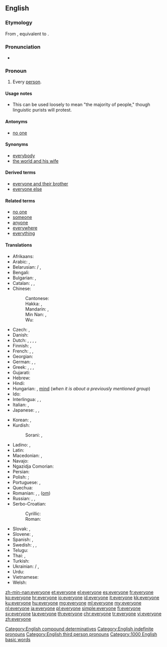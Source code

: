 ==English==

===Etymology===
From {{etyl|enm|en}} {{term|everichon|lang=enm}}, equivalent to {{compound|every|one|lang=en}}.

===Pronunciation===
* {{audio|en-us-everyone.ogg|Audio (US)|lang=en}}

===Pronoun===
{{en-pron}}

# Every [[person]].

====Usage notes====
* This can be used loosely to mean "the majority of people," though linguistic purists will protest.

====Antonyms====
* [[no one]]

====Synonyms====
* [[everybody]]
* [[the world and his wife]]

====Derived terms====
* [[everyone and their brother]]
* [[everyone else]]

====Related terms====
* [[no one]]
* [[someone]]
* [[anyone]]
* [[everywhere]]
* [[everything]]

====Translations====
{{trans-top|every person}}
* Afrikaans: {{t|af|almal}}
* Arabic: {{t|ar|جميع|alt=الْجَمِيع|sc=Arab}}, {{t|ar|[[كُلّ]] [[شَخْص]]|sc=Arab}}
* Belarusian: {{t|be|усе́|p|sc=Cyrl}} / {{t|be|ўсе|p|sc=Cyrl}}, {{t|be|ко́жны|sc=Cyrl}}
* Bengali: {{t|bn|সবাই|tr=shôbai|sc=Beng}}
* Bulgarian: {{t|bg|вси́чки|p|sc=Cyrl}}, {{t|bg|все́ки|sc=Cyrl}}
* Catalan: {{t+|ca|tothom}}, {{t|ca|cada u}}, {{t|ca|cadascú}}
* Chinese:
*: Cantonese: {{t|yue|大家|tr=daai6 gaa1|sc=Hani}}
*: Hakka: {{t|hak|逐家|tr=tak-kâ|sc=Hani}}, {{t|hak|大家|tr=thai-kâ|sc=Hani}}
*: Mandarin: {{t+|cmn|大家|tr=dàjiā|sc=Hani}}, {{t+|cmn|人人|tr=rénrén|sc=Hani}}
*: Min Nan: {{t+|nan|逐家|tr=ta̍k-ke|sc=Hani}}, {{t|nan|大家|tr=tāi-ke, ta-ke, tōa-ke|sc=Hani}}
*: Wu: {{t|wuu|大家|tr=da ka|sc=Hani}}
* Czech: {{t+|cs|všichni|m}}, {{t+|cs|každý|m}}
* Danish: {{t+|da|alle}}
* Dutch: {{t+|nl|iedereen}}, {{t|nl|elkeen}}, {{t+|nl|allen}}, {{t+|nl|allemaal}}, {{t+|nl|iegelijk}}
* Finnish: {{t+|fi|jokainen}}, {{t+|fi|kaikki}}
* French: {{t+|fr|chacun}}, {{t+|fr|tout le monde}}, {{t+|fr|tous}}
* Georgian: {{t|ka|ყველა|sc=Geor}}
* German: {{t+|de|alle}}, {{t+|de|jedermann}}, {{t+|de|jeder}}
* Greek: {{t|el|κάθε ένας}}, {{t+|el|όλοι|p}}, {{t|el|άπαντες|p}}, {{t|el|οι πάντες|p}}
* Gujarati: {{t|gu|બધા|tr=Badhā|sc=Gujr}}
* Hebrew: {{t|he|כולם|alt=כולם \ כֻּלָּם|tr=kulám|sc=Hebr}}
* Hindi: {{t|hi|[[सब]] [[लोग]]|tr=sab log|sc=Deva}}
* Hungarian: {{t+|hu|mindenki}}, [[mind#Hungarian|mind]] (''when it is about a previously mentioned group'')
* Ido: {{t+|io|omnu}}
* Interlingua: {{t|ia|totos|p}}, {{t|ia|tote le mundo}}, {{t|ia|omnes|p}}
* Italian: {{t+|it|ciascuno}}, {{t+|it|tutti|m-p}}
* Japanese: {{t|ja|皆さん|tr=みなさん, minasan|sc=Jpan}}, {{t+|ja|みんな|tr=minna|sc=Jpan}}, {{t|ja|[[だれ]][[も]]|tr=dare mo|sc=Jpan}}
{{trans-mid}}
* Korean: {{t+|ko|모두|sc=Kore}}, {{t|ko|[[누구]][[나]]|sc=Kore}}
* Kurdish:
*: Sorani: {{t|ku|هه‌ریه‌که‌|tr=heryeke|sc=ku-Arab}}, {{t|ku|هه‌موکه‌س|tr=hemukes|sc=ku-Arab}}
* Ladino: {{t|lad|טודוס|m-p}}, {{t|lad|טודו אל מונדו|m}}
* Latin: {{t+|la|omnes}}
* Macedonian: {{t|mk|си́те|p}}, {{t|mk|се́кој}}
* Navajo: {{t|nv|tʼáá ájíłtso}}
* Ngazidja Comorian: {{t|zdj|heni mndru}}
* Persian: {{t|fa|[[هر]] [[کس]]|tr=har kas|sc=fa-Arab}}
* Polish: {{t+|pl|każdy}}; {{t+|pl|wszyscy|p}}
* Portuguese: {{t+|pt|todos|m-p}}, {{t|pt|todo mundo|m}}
* Quechua: {{t|qu|llapan}}
* Romanian: {{t+|ro|oricine}}, {{t|ro|toți}}, {{t+|ro|fiecare}} ([[om]])
* Russian: {{t+|ru|все|p}}, {{t+|ru|ка́ждый|sc=Cyrl}}, {{t+|ru|вся́кий}}
* Serbo-Croatian:
*: Cyrillic: {{t|sh|сви|p}}
*: Roman: {{t|sh|svi|p}}
* Slovak: {{t|sk|všetci}}, {{t|sk|každý}}
* Slovene: {{t|sl|vsi}}, {{t+|sl|vsak}}
* Spanish: {{t+|es|todos}}, {{t|es|todo el mundo}}
* Swedish: {{t+|sv|alla}}, {{t+|sv|allihop}}, {{t|sv|allesammans}}
* Telugu: {{t|te|అందరూ}}
* Thai: {{t|th|ทุกคน|tr=túk kon|sc=Thai}}, {{t|th|ทุกท่าน|tr=túk tâan|sc=Thai}}
* Turkish: {{t+|tr|herkes}}
* Ukrainian: {{t|uk|усі́|p|sc=Cyrl}} / {{t+|uk|всі|p|sc=Cyrl}}, {{t+|uk|ко́жний|sc=Cyrl}}
* Urdu: {{t|ur|[[س]] [[لوگ]]|tr=sab log|sc=ur-Arab}}
* Vietnamese: {{t|vi|mọi người}}
* Welsh: {{t+|cy|pob}}
{{trans-bottom}}

[[Category:English compound determinatives]]
[[Category:English indefinite pronouns]]
[[Category:English third person pronouns]]

[[Category:1000 English basic words]]
[[zh-min-nan:everyone]]
[[et:everyone]]
[[el:everyone]]
[[es:everyone]]
[[fr:everyone]]
[[ko:everyone]]
[[hr:everyone]]
[[io:everyone]]
[[id:everyone]]
[[it:everyone]]
[[kk:everyone]]
[[ku:everyone]]
[[hu:everyone]]
[[mg:everyone]]
[[ml:everyone]]
[[my:everyone]]
[[nl:everyone]]
[[ja:everyone]]
[[pl:everyone]]
[[simple:everyone]]
[[fi:everyone]]
[[sv:everyone]]
[[ta:everyone]]
[[th:everyone]]
[[chr:everyone]]
[[tr:everyone]]
[[vi:everyone]]
[[zh:everyone]]